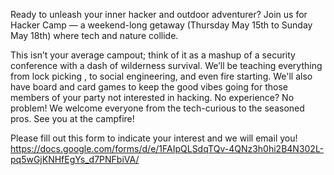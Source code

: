 
<Meta
    title="801 Hackercamp 2025"
    noindex={true}
/>
<Layout>
<Hero title="801 Hackercamp 2025" />
<div className="container-1200 mx-auto px-5 py-20">
<div className="mb-10 space-y-6 markdown">

Ready to unleash your inner hacker and outdoor adventurer? Join us for Hacker Camp — a weekend-long getaway (Thursday May 15th to Sunday May 18th) where tech and nature collide. 

This isn’t your average campout; think of it as a mashup of a security conference with a dash of wilderness survival. We’ll be teaching everything from lock picking , to social engineering, and even fire starting. 
We'll also have board and card games to keep the good vibes going for those members of your party not interested in hacking. No experience? No problem! We welcome everyone from the tech-curious to the seasoned pros. See you at the campfire!

Please fill out this form to indicate your interest and we will email you! https://docs.google.com/forms/d/e/1FAIpQLSdqTQv-4QNz3h0hi2B4N302L-pq5wGjKNHfEgYs_d7PNFbiVA/

</div>
</div>
</Layout>
